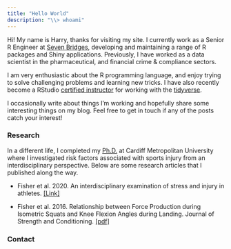 ```yaml
---
title: "Hello World"
description: "\\> whoami"
---
```


Hi! My name is Harry, thanks for visiting my site. I currently work as a Senior R Engineer at [Seven Bridges](https://www.sevenbridges.com/), developing and maintaining a range of R packages and Shiny applications. Previously, I have worked as a data scientist in the pharmaceutical, and financial crime & compliance sectors. 

I am very enthusiastic about the R programming language, and enjoy trying to solve challenging problems and learning new tricks. I have also recently become a RStudio [certified instructor](https://education.rstudio.com/trainers/people/fisher+harry/) for working with the [tidyverse](https://www.tidyverse.org/). 

I occasionally write about things I'm working and hopefully share some interesting things on my blog. Feel free to get in touch if any of the posts catch your interest!

### Research

In a different life, I completed my [Ph.D.](https://github.com/hfshr/phd-thesis/blob/master/full_phd.pdf) at Cardiff Metropolitan University where I investigated risk factors associated with sports injury from an interdisciplinary perspective. Below are some research articles that I published along the way.

* Fisher et al. 2020. An interdisciplinary examination of stress and injury in athletes. [[Link]](https://www.frontiersin.org/articles/10.3389/fspor.2020.595619/abstract)
  
* Fisher et al. 2016. Relationship between Force Production during Isometric Squats and Knee Flexion Angles during Landing. Journal of Strength and Conditioning. [[pdf]](data/pdfs/fisher-2016.pdf)

### Contact

<div class="mylinks">
<p style="text-align: center;">
    <a href="https://github.com/hfshr" target="_blank" class="fa fa-github"  style="font-size:36px;"></a>
    <a href="mailto:harryfisher21@gmail.com" target="_blank" class="fa fa-envelope" style="font-size:36px;"></a>
    <a href="https://www.linkedin.com/in/drharryfisher/" target="_blank" class="fa fa-linkedin-square" style="font-size:36px;"></a>
    <a href="https://twitter.com/harryfishr" target="_blank" class="fa fa-twitter" style="font-size:36px;"></a>
</p>
</div>


